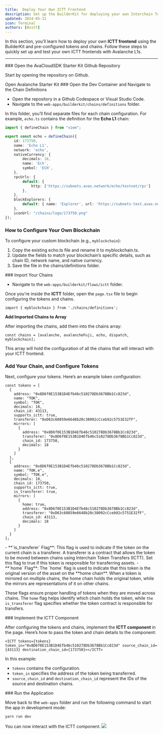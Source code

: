```yaml
---
title:  Deploy Your Own ICTT Frontend
description: Set up the BuilderKit for deploying your own Interchain Token Transfer (ICTT) frontend with custom tokens and chains.
updated: 2024-05-31
icon: Terminal
authors: [0xstt]
---
```


In this section, you’ll learn how to deploy your own **ICTT frontend** using the BuilderKit and pre-configured tokens and chains. Follow these steps to quickly set up and test your own ICTT frontends with Avalanche L1s.

---

<Steps>

<Step>
### Open the AvaCloudSDK Starter Kit Github Repository

Start by opening the repository on Github.

<Link
    href="https://github.com/ava-labs/avalanche-starter-kit"
    className={cn(
    buttonVariants({ variant: 'default', className: 'mt-4' }),
    )}
    target='_blank'
>Open Avalanche Starter Kit</Link>
</Step>

<Step>
### Open the Dev Container and Navigate to the Chain Definitions

- Open the repository in a Github Codespace or Visual Studio Code.
- Navigate to the `web-apps/builderkit/chains/definitions` folder.

In this folder, you’ll find separate files for each chain configuration. For example, `echo.ts` contains the definition for the **Echo L1** chain:

```ts
import { defineChain } from "viem";

export const echo = defineChain({
    id: 173750,
    name: 'Echo L1',
    network: 'echo',
    nativeCurrency: {
        decimals: 18,
        name: 'Ech',
        symbol: 'ECH',
    },
    rpcUrls: {
        default: {
            http: ['https://subnets.avax.network/echo/testnet/rpc']
        },
    },
    blockExplorers: {
        default: { name: 'Explorer', url: 'https://subnets-test.avax.network/echo' },
    },
    iconUrl: "/chains/logo/173750.png"
});
```

### How to Configure Your Own Blockchain

To configure your custom blockchain (e.g., `myblockchain`):

1. Copy the existing echo.ts file and rename it to myblockchain.ts.
2. Update the fields to match your blockchain’s specific details, such as chain ID, network name, and native currency.
3. Save the file in the chains/definitions folder. 

</Step>
<Step> 
### Import Your Chains

- Navigate to the `web-apps/builderkit/flows/ictt` folder.

Once you're inside the **ICTT** folder, open the `page.tsx` file to begin configuring the tokens and chains.

```tsx
import { myblockchain } from './chains/definitions';
```

**Add Imported Chains to Array**

After importing the chains, add them into the chains array:

```tsx
const chains = [avalanche, avalancheFuji, echo, dispatch, myblockchain];
```

This array will hold the configuration of all the chains that will interact with your ICTT frontend.
</Step>
<Step> 
### Add Your Chain, and Configure Tokens

Next, configure your tokens. Here’s an example token configuration:

```tsx
const tokens = [
  {
    address: "0x8D6f0E153B1D4Efb46c510278Db3678Bb1Cc823d",
    name: "TOK",
    symbol: "TOK",
    decimals: 18,
    chain_id: 43113,
    supports_ictt: true,
    transferer: "0xD63c60859e6648b20c38092cCceb92c5751E32fF",
    mirrors: [
      {
        address: "0x8D6f0E153B1D4Efb46c510278Db3678Bb1Cc823d",
        transferer: "0x8D6f0E153B1D4Efb46c510278Db3678Bb1Cc823d",
        chain_id: 173750,
        decimals: 18
      }
    ]
  },
  {
    address: "0x8D6f0E153B1D4Efb46c510278Db3678Bb1Cc823d",
    name: "TOK.e",
    symbol: "TOK.e",
    decimals: 18,
    chain_id: 173750,
    supports_ictt: true,
    is_transferer: true,
    mirrors: [
      {
        home: true,
        address: "0x8D6f0E153B1D4Efb46c510278Db3678Bb1Cc823d",
        transferer: "0xD63c60859e6648b20c38092cCceb92c5751E32fF",
        chain_id: 43113,
        decimals: 18
      }
    ]
  }
];
```

<Accordions>
<Accordion title="What Are `is_transferer` and `home` Flags?">
- **`is_transferer` Flag**: This flag is used to indicate if the token on the current chain is a transferer. A transferer is a contract that allows the token to be moved between chains using Interchain Token Transfers (ICTT). Set this flag to true if this token is responsible for transferring assets.
- **`home` Flag**: The `home` flag is used to indicate that this token is the original version of the asset on the **home chain**. When a token is mirrored on multiple chains, the home chain holds the original token, while the mirrors are representations of it on other chains.

These flags ensure proper handling of tokens when they are moved across chains. The `home` flag helps identify which chain holds the token, while `the is_transferer` flag specifies whether the token contract is responsible for transfers. 
</Accordion>
</Accordions>


</Step>
<Step> 
### Implement the ICTT Component

After configuring the tokens and chains, implement the **ICTT component** in the page. Here’s how to pass the token and chain details to the component:

```tsx
<ICTT tokens={tokens} token_in="0x8D6f0E153B1D4Efb46c510278Db3678Bb1Cc823d" source_chain_id={43113} destination_chain_id={173750}></ICTT>
```

In this example:

- `tokens` contains the configuration.
- `token_in` specifies the address of the token being transferred.
- `source_chain_id` and `destination_chain_id` represent the IDs of the source and destination chains. 
</Step>
<Step> 
### Run the Application

Move back to the `web-apps` folder and run the following command to start the app in development mode:

```bash
yarn run dev
```

You can now interact with the ICTT component. 
![](/course-images/interchain-token-transfer/site-running.png)
</Step>
</Steps>